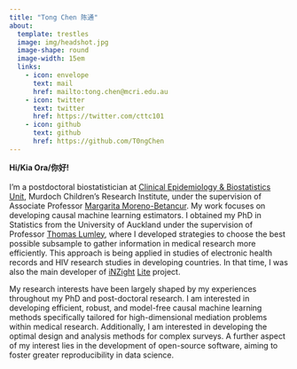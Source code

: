 ```yaml
---
title: "Tong Chen 陈通"
about:
  template: trestles
  image: img/headshot.jpg
  image-shape: round
  image-width: 15em
  links:
    - icon: envelope
      text: mail
      href: mailto:tong.chen@mcri.edu.au
    - icon: twitter
      text: twitter
      href: https://twitter.com/cttc101
    - icon: github
      text: github
      href: https://github.com/T0ngChen
---
```


<div class="about-link-text">
**Hi/Kia Ora/你好!**<br>
 <br>
I'm a postdoctoral biostatistician at [Clinical Epidemiology & Biostatistics Unit](https://www.mcri.edu.au/research/research-areas/population-health/clinical-epidemiology-biostatistics-cebu), Murdoch Children's Research Institute, under the supervision of Associate Professor [Margarita Moreno-Betancur](https://moreno-betancur.github.io/). My work focuses on developing causal machine learning estimators. I obtained my PhD in Statistics from the University of Auckland under the supervision of Professor [Thomas Lumley](https://profiles.auckland.ac.nz/t-lumley), where I developed strategies to choose the best possible subsample to gather information in medical research more efficiently. This approach is being applied in studies of electronic health records and HIV research studies in developing countries. In that time, I was also the main developer of [iNZight](https://inzight.nz/) [Lite](https://lite.docker.stat.auckland.ac.nz/) project.


My research interests have been largely shaped by my experiences throughout my PhD and post-doctoral research. I am interested in developing efficient, robust, and model-free causal machine learning methods specifically tailored for high-dimensional mediation problems within medical research. Additionally, I am interested in developing the optimal design and analysis methods for complex surveys. A further aspect of my interest lies in the development of open-source software, aiming to foster greater reproducibility in data science.


</div>
